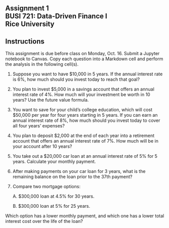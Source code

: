 ## Assignment 1<br>BUSI 721: Data-Driven Finance I<br>Rice University



::: {.callout-note appearance="minimal"}
## Instructions 

This assignment is due before class on Monday, Oct. 16.  Submit a Jupyter notebook to Canvas. Copy each question into a Markdown cell and perform the analysis in the following cell(s). 
:::

1. Suppose you want to have $10,000 in 5 years. If the annual interest rate is 6%, how much should you invest today to reach that goal? 

2. You plan to invest $5,000 in a savings account that offers an annual interest rate of 4%. How much will your investment be worth in 10 years? Use the future value formula.

3. You want to save for your child's college education, which will cost $50,000 per year for four years starting in 5 years. If you can earn an annual interest rate of 8%, how much should you invest today to cover all four years' expenses?

4. You plan to deposit $2,000 at the end of each year into a retirement account that offers an annual interest rate of 7%. How much will be in your account after 10 years?

5. You take out a $20,000 car loan at an annual interest rate of 5% for 5 years. Calculate your monthly payment.

6. After making payments on your car loan for 3 years, what is the remaining balance on the loan prior to the 37th payment?

7. 
Compare two mortgage options:

    A. $300,000 loan at 4.5% for 30 years.

    B. $300,000 loan at 5% for 25 years.

Which option has a lower monthly payment, and which one has a lower total interest cost over the life of the loan?

